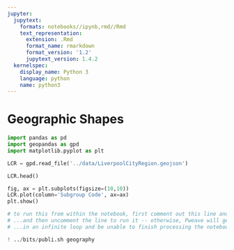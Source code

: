 ```yaml
---
jupyter:
  jupytext:
    formats: notebooks//ipynb,rmd//Rmd
    text_representation:
      extension: .Rmd
      format_name: rmarkdown
      format_version: '1.2'
      jupytext_version: 1.4.2
  kernelspec:
    display_name: Python 3
    language: python
    name: python3
---
```


# Geographic Shapes

```python
import pandas as pd
import geopandas as gpd
import matplotlib.pyplot as plt
```

```python
LCR = gpd.read_file('../data/LiverpoolCityRegion.geojson')
```

```python
LCR.head()
```

```python
fig, ax = plt.subplots(figsize=(10,10))
LCR.plot(column='Subgroup Code', ax=ax)
plt.show()
```

```python
# to run this from within the notebook, first comment out this line and save...
# ...and then uncomment the line to run it -- otherwise, Pweave will get stuck...
# ...in an infinite loop and be unable to finish processing the notebook

! ../bits/publi.sh geography
```
